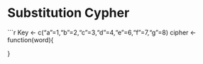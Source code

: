 Substitution Cypher
=======================
```r
Key <- c("a"=1,"b"=2,"c"=3,"d"=4,"e"=6,"f"=7,"g"=8)
cipher <- function(word){
  
}